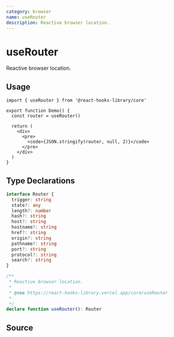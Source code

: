 ```yaml
---
category: browser
name: useRouter
description: Reactive browser location.
---
```



<Playground>
  <Demo />
</Playground>

# useRouter

Reactive browser location.

## Usage

```tsx
import { useRouter } from '@react-hooks-library/core'

export function Demo() {
  const router = useRouter()

  return (
    <div>
      <pre>
        <code>{JSON.stringify(router, null, 2)}</code>
      </pre>
    </div>
  )
}
```

## Type Declarations

```typescript
interface Router {
  trigger: string
  state?: any
  length?: number
  hash?: string
  host?: string
  hostname?: string
  href?: string
  origin?: string
  pathname?: string
  port?: string
  protocol?: string
  search?: string
}

/**
 * Reactive browser location.
 *
 * @see https://react-hooks-library.vercel.app/core/useRouter
 *
 */
declare function useRouter(): Router
```

## Source

<Source name="useRouter" pkg="core" />
